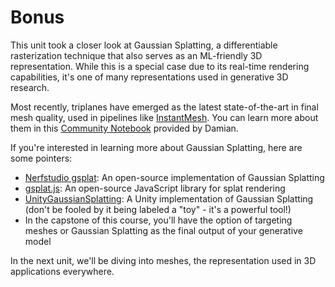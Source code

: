 # Bonus

This unit took a closer look at Gaussian Splatting, a differentiable rasterization technique that also serves as an ML-friendly 3D representation. While this is a special case due to its real-time rendering capabilities, it's one of many representations used in generative 3D research.

Most recently, triplanes have emerged as the latest state-of-the-art in final mesh quality, used in pipelines like [InstantMesh](https://huggingface.co/spaces/TencentARC/InstantMesh). You can learn more about them in this [Community Notebook](https://colab.research.google.com/github/FeMa42/OpenLRM/blob/main/Introduction_to_triplanes_colab.ipynb) provided by Damian.

If you're interested in learning more about Gaussian Splatting, here are some pointers:

- [Nerfstudio gsplat](https://github.com/nerfstudio-project/gsplat): An open-source implementation of Gaussian Splatting
- [gsplat.js](https://github.com/huggingface/gsplat.js): An open-source JavaScript library for splat rendering
- [UnityGaussianSplatting](https://github.com/aras-p/UnityGaussianSplatting): A Unity implementation of Gaussian Splatting (don't be fooled by it being labeled a "toy" - it's a powerful tool!)
- In the capstone of this course, you'll have the option of targeting meshes or Gaussian Splatting as the final output of your generative model

In the next unit, we'll be diving into meshes, the representation used in 3D applications everywhere.
